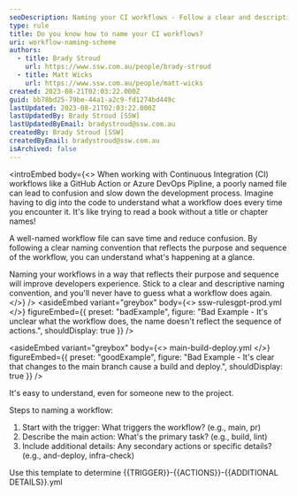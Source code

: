 ```yaml
---
seoDescription: Naming your CI workflows - Follow a clear and descriptive naming convention to improve developer experience, reduce confusion, and save time by reflecting the purpose and sequence of each workflow.
type: rule
title: Do you know how to name your CI workflows?
uri: workflow-naming-scheme
authors:
  - title: Brady Stroud
    url: https://www.ssw.com.au/people/brady-stroud
  - title: Matt Wicks
    url: https://www.ssw.com.au/people/matt-wicks
created: 2023-08-21T02:03:22.000Z
guid: bb78bd25-79be-44a1-a2c9-fd1274bd449c
lastUpdated: 2023-08-21T02:03:22.000Z
lastUpdatedBy: Brady Stroud [SSW]
lastUpdatedByEmail: bradystroud@ssw.com.au
createdBy: Brady Stroud [SSW]
createdByEmail: bradystroud@ssw.com.au
isArchived: false
---
```


<introEmbed
  body={<>
When working with Continuous Integration (CI) workflows like a GitHub Action or Azure DevOps Pipline, a poorly named file can lead to confusion and slow down the development process. Imagine having to dig into the code to understand what a workflow does every time you encounter it. It's like trying to read a book without a title or chapter names!

A well-named workflow file can save time and reduce confusion. By following a clear naming convention that reflects the purpose and sequence of the workflow, you can understand what's happening at a glance.

Naming your workflows in a way that reflects their purpose and sequence will improve developers experience. Stick to a clear and descriptive naming convention, and you'll never have to guess what a workflow does again.
  </>}
/>
<asideEmbed
  variant="greybox"
  body={<>
    ssw-rulesgpt-prod.yml
  </>}
  figureEmbed={{
    preset: "badExample",
    figure: "Bad Example - It's unclear what the workflow does, the name doesn't reflect the sequence of actions.",
    shouldDisplay: true
  }}
/>

<asideEmbed
  variant="greybox"
  body={<>
    main-build-deploy.yml
  </>}
  figureEmbed={{
    preset: "goodExample",
    figure: "Bad Example - It's clear that changes to the main branch cause a build and deploy.",
    shouldDisplay: true
  }}
/>

It's easy to understand, even for someone new to the project.

Steps to naming a workflow:

1. Start with the trigger: What triggers the workflow? (e.g., main, pr)
2. Describe the main action: What's the primary task? (e.g., build, lint)
3. Include additional details: Any secondary actions or specific details? (e.g., and-deploy, infra-check)

Use this template to determine &#123;&#123;TRIGGER&#125;&#125;-&#123;&#123;ACTIONS&#125;&#125;-&#123;&#123;ADDITIONAL DETAILS&#125;&#125;.yml
